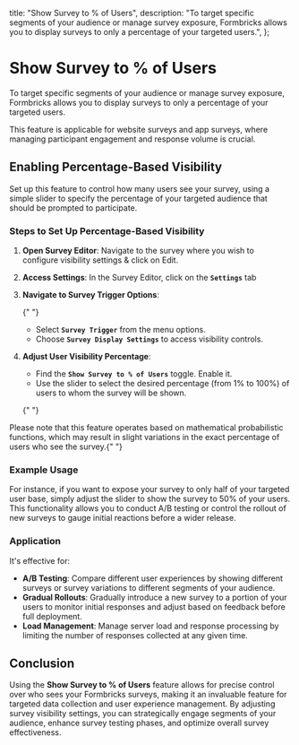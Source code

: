 

  title: "Show Survey to % of Users",
  description:
    "To target specific segments of your audience or manage survey exposure, Formbricks allows you to display surveys to only a percentage of your targeted users.",
};

# Show Survey to % of Users

To target specific segments of your audience or manage survey exposure, Formbricks allows you to display surveys to only a percentage of your targeted users.

<Note>
  This feature is applicable for website surveys and app surveys, where managing participant engagement and
  response volume is crucial.
</Note>

## **Enabling Percentage-Based Visibility**

Set up this feature to control how many users see your survey, using a simple slider to specify the percentage of your targeted audience that should be prompted to participate.

### **Steps to Set Up Percentage-Based Visibility**

1. **Open Survey Editor**: Navigate to the survey where you wish to configure visibility settings & click on Edit.
2. **Access Settings**: In the Survey Editor, click on the **`Settings`** tab
3. **Navigate to Survey Trigger Options**:

   {" "}
   <MdxImage
     src={StepOne}
     alt="Choose a link survey template"
     quality="100"
     className="max-w-full rounded-lg sm:max-w-3xl "
   />

   - Select **`Survey Trigger`** from the menu options.
   - Choose **`Survey Display Settings`** to access visibility controls.

4. **Adjust User Visibility Percentage**:

   - Find the **`Show Survey to % of Users`** toggle. Enable it.
   - Use the slider to select the desired percentage (from 1% to 100%) of users to whom the survey will be shown.

   {" "}
   <MdxImage
     src={StepTwo}
     alt="Choose a link survey template"
     quality="100"
     className="max-w-full rounded-lg sm:max-w-3xl "
   />

<Note>
  Please note that this feature operates based on mathematical probabilistic functions, which may result in slight
  variations in the exact percentage of users who see the survey.{" "}
</Note>

### **Example Usage**

For instance, if you want to expose your survey to only half of your targeted user base, simply adjust the slider to show the survey to 50% of your users. This functionality allows you to conduct A/B testing or control the rollout of new surveys to gauge initial reactions before a wider release.

### **Application**

It's effective for:

- **A/B Testing**: Compare different user experiences by showing different surveys or survey variations to different segments of your audience.
- **Gradual Rollouts**: Gradually introduce a new survey to a portion of your users to monitor initial responses and adjust based on feedback before full deployment.
- **Load Management**: Manage server load and response processing by limiting the number of responses collected at any given time.

## **Conclusion**

Using the **Show Survey to % of Users** feature allows for precise control over who sees your Formbricks surveys, making it an invaluable feature for targeted data collection and user experience management. By adjusting survey visibility settings, you can strategically engage segments of your audience, enhance survey testing phases, and optimize overall survey effectiveness.
